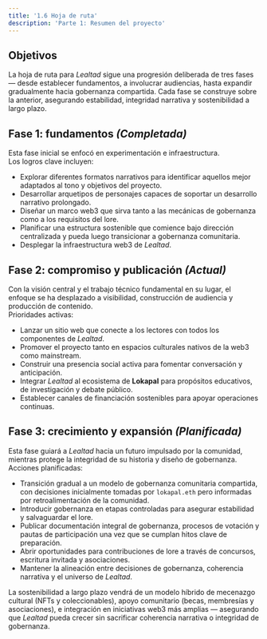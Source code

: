 ```yaml
---
title: '1.6 Hoja de ruta'
description: 'Parte 1: Resumen del proyecto'
---
```


## Objetivos

La hoja de ruta para *Lealtad* sigue una progresión deliberada de tres fases — desde establecer fundamentos, a involucrar audiencias, hasta expandir gradualmente hacia gobernanza compartida. Cada fase se construye sobre la anterior, asegurando estabilidad, integridad narrativa y sostenibilidad a largo plazo.

## Fase 1: fundamentos *(Completada)*

Esta fase inicial se enfocó en experimentación e infraestructura.  
Los logros clave incluyen:
- Explorar diferentes formatos narrativos para identificar aquellos mejor adaptados al tono y objetivos del proyecto.
- Desarrollar arquetipos de personajes capaces de soportar un desarrollo narrativo prolongado.
- Diseñar un marco web3 que sirva tanto a las mecánicas de gobernanza como a los requisitos del lore.
- Planificar una estructura sostenible que comience bajo dirección centralizada y pueda luego transicionar a gobernanza comunitaria.
- Desplegar la infraestructura web3 de *Lealtad*.

## Fase 2: compromiso y publicación *(Actual)*

Con la visión central y el trabajo técnico fundamental en su lugar, el enfoque se ha desplazado a visibilidad, construcción de audiencia y producción de contenido.  
Prioridades activas:
- Lanzar un sitio web que conecte a los lectores con todos los componentes de *Lealtad*.
- Promover el proyecto tanto en espacios culturales nativos de la web3 como mainstream.
- Construir una presencia social activa para fomentar conversación y anticipación.
- Integrar *Lealtad* al ecosistema de **Lokapal** para propósitos educativos, de investigación y debate público.
- Establecer canales de financiación sostenibles para apoyar operaciones continuas.

## Fase 3: crecimiento y expansión *(Planificada)*

Esta fase guiará a *Lealtad* hacia un futuro impulsado por la comunidad, mientras protege la integridad de su historia y diseño de gobernanza.  
Acciones planificadas:
- Transición gradual a un modelo de gobernanza comunitaria compartida, con decisiones inicialmente tomadas por `lokapal.eth` pero informadas por retroalimentación de la comunidad.
- Introducir gobernanza en etapas controladas para asegurar estabilidad y salvaguardar el lore.
- Publicar documentación integral de gobernanza, procesos de votación y pautas de participación una vez que se cumplan hitos clave de preparación.
- Abrir oportunidades para contribuciones de lore a través de concursos, escritura invitada y asociaciones.
- Mantener la alineación entre decisiones de gobernanza, coherencia narrativa y el universo de *Lealtad*.

La sostenibilidad a largo plazo vendrá de un modelo híbrido de mecenazgo cultural (NFTs y coleccionables), apoyo comunitario (becas, membresías y asociaciones), e integración en iniciativas web3 más amplias — asegurando que *Lealtad* pueda crecer sin sacrificar coherencia narrativa o integridad de gobernanza.
